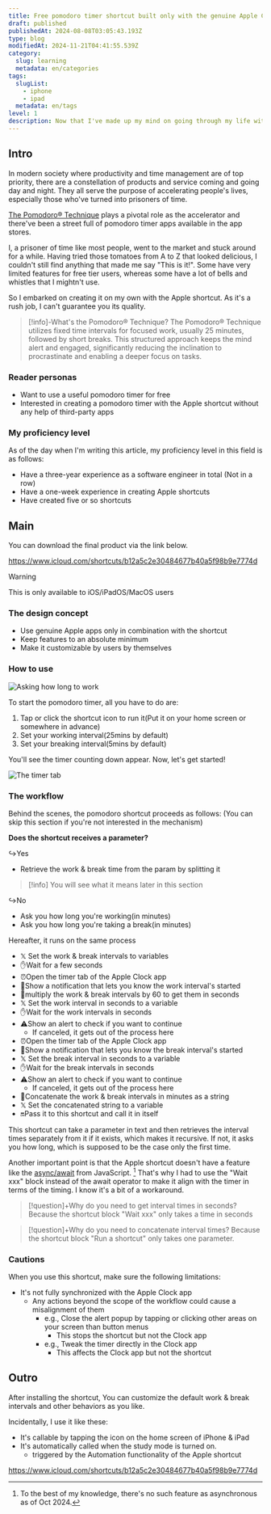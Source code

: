 ```yaml
---
title: Free pomodoro timer shortcut built only with the genuine Apple Clock app
draft: published
publishedAt: 2024-08-08T03:05:43.193Z
type: blog
modifiedAt: 2024-11-21T04:41:55.539Z
category:
  slug: learning
  metadata: en/categories
tags:
  slugList:
    - iphone
    - ipad
  metadata: en/tags
level: 1
description: Now that I've made up my mind on going through my life with Apple as a lifetime partner, I made a pomodoro timer shortcut as a memorial only using the clock app. Here are the description with the download link.
---
```


## Intro

In modern society where productivity and time management are of top priority, there are a constellation of products and service coming and going day and night. They all serve the purpose of accelerating people's lives, especially those who've turned into prisoners of time.

[The Pomodoro® Technique](https://www.pomodorotechnique.com/) plays a pivotal role as the accelerator and there've been a street full of pomodoro timer apps available in the app stores.

I, a prisoner of time like most people, went to the market and stuck around for a while.
Having tried those tomatoes from A to Z that looked delicious, I couldn't still find anything that made me say "This is it!".
Some have very limited features for free tier users, whereas some have a lot of bells and whistles that I mightn't use.

So I embarked on creating it on my own with the Apple shortcut. As it's a rush job, I can't guarantee you its quality.

> [!info]-What's the Pomodoro® Technique?
> The Pomodoro® Technique utilizes fixed time intervals for focused work, usually 25 minutes, followed by short breaks. This structured approach keeps the mind alert and engaged, significantly reducing the inclination to procrastinate and enabling a deeper focus on tasks.

### Reader personas

- Want to use a useful pomodoro timer for free
- Interested in creating a pomodoro timer with the Apple shortcut without any help of third-party apps

### My proficiency level

As of the day when I'm writing this article, my proficiency level in this field is as follows:

- Have a three-year experience as a software engineer in total (Not in a row)
- Have a one-week experience in creating Apple shortcuts
- Have created five or so shortcuts

## Main

You can download the final product via the link below.

https://www.icloud.com/shortcuts/b12a5c2e30484677b40a5f98b9e7774d

> [!warning]
> This is only available to iOS/iPadOS/MacOS users

### The design concept

- Use genuine Apple apps only in combination with the shortcut
- Keep features to an absolute minimum
- Make it customizable by users by themselves

### How to use

![ Asking how long to work ](../../../assets/images/ask-work-interval.png)

To start the pomodoro timer, all you have to do are:

1. Tap or click the shortcut icon to run it(Put it on your home screen or somewhere in advance)
2. Set your working interval(25mins by default)
3. Set your breaking interval(5mins by default)

You'll see the timer counting down appear. Now, let's get started!

![ The timer tab ](../../../assets/images/timer-display.png)

### The workflow

Behind the scenes, the pomodoro shortcut proceeds as follows: (You can skip this section if you're not interested in the mechanism)

**Does the shortcut receives a parameter?**

↪️Yes

- Retrieve the work & break time from the param by splitting it

> [!info]
> You will see what it means later in this section

↪️No

- Ask you how long you're working(in minutes)
- Ask you how long you're taking a break(in minutes)

Hereafter, it runs on the same process

- 𝕏 Set the work & break intervals to variables
- ✋Wait for a few seconds
- ⏰Open the timer tab of the Apple Clock app
- 📢Show a notification that lets you know the work interval's started
- 🔄multiply the work & break intervals by 60 to get them in seconds
- 𝕏 Set the work interval in seconds to a variable
- ✋Wait for the work intervals in seconds
- ⚠️Show an alert to check if you want to continue
  - If canceled, it gets out of the process here
- ⏰Open the timer tab of the Apple Clock app
- 📢Show a notification that lets you know the break interval's started
- 𝕏 Set the break interval in seconds to a variable
- ✋Wait for the break intervals in seconds
- ⚠️Show an alert to check if you want to continue
  - If canceled, it gets out of the process here
- 🔄Concatenate the work & break intervals in minutes as a string
- 𝕏 Set the concatenated string to a variable
- 🔛Pass it to this shortcut and call it in itself

This shortcut can take a parameter in text and then retrieves the interval times separately from it if it exists, which makes it recursive.
If not, it asks you how long, which is supposed to be the case only the first time.

Another important point is that the Apple shortcut doesn't have a feature like the [async/await](https://developer.mozilla.org/en-US/docs/Web/JavaScript/Reference/Statements/async_function) from JavaScript. [^1]
That's why I had to use the "Wait xxx" block instead of the await operator to make it align with the timer in terms of the timing. I know it's a bit of a workaround.

[^1]: To the best of my knowledge, there's no such feature as asynchronous as of Oct 2024.

> [!question]+Why do you need to get interval times in seconds?
> Because the shortcut block "Wait xxx" only takes a time in seconds

> [!question]+Why do you need to concatenate interval times?
> Because the shortcut block "Run a shortcut" only takes one parameter.

### Cautions

When you use this shortcut, make sure the following limitations:

- It's not fully synchronized with the Apple Clock app
  - Any actions beyond the scope of the workflow could cause a misalignment of them
    - e.g., Close the alert popup by tapping or clicking other areas on your screen than button menus
      - This stops the shortcut but not the Clock app
    - e.g., Tweak the timer directly in the Clock app
      - This affects the Clock app but not the shortcut

## Outro

After installing the shortcut, You can customize the default work & break intervals and other behaviors as you like.

Incidentally, I use it like these:

- It's callable by tapping the icon on the home screen of iPhone & iPad
- It's automatically called when the study mode is turned on.
  - triggered by the Automation functionality of the Apple shortcut

https://www.icloud.com/shortcuts/b12a5c2e30484677b40a5f98b9e7774d
